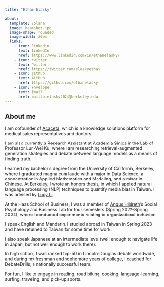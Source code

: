 ```yaml
---
title: "Ethan Elasky"

about: 
  template: solana
  image: headshot.jpg
  image-shape: rounded
  image-width: 20em
  links:
    - icon: linkedin
      text: LinkedIn
      href: https://www.linkedin.com/in/ethanelasky/
    - icon: twitter
      text: Twitter
      href: https://twitter.com/elaskyethan
    - icon: github
      text: GitHub
      href: https://github.com/ethanelasky
    - icon: envelope
      text: Email
      href: mailto:elasky2024@berkeley.edu
---
```


## About me
I am cofounder of [Acaceta](acaceta.com), which is a knowledge solutions platform for medical sales representatives and doctors.

I am also currently a Research Assistant at [Academia Sinica](https://www.sinica.edu.tw/en/) in the Lab of Professor Lun-Wei Ku, where I am researching retrieval-augmented generation strategies and debate between language models as a means of finding truth.

I earned my bachelor's degree from the University of California, Berkeley, where I graduated magna cum laude with a major in Data Science, a concentration in Applied Mathematics and Modeling, and a minor in Chinese. At Berkeley, I wrote an honors thesis, in which I applied natural language processing (NLP) techniques to quantify media bias in Taiwan. I was advised by [Lucy Li](https://lucy3.github.io).

At the Haas School of Business, I was a member of [Angus Hildreth](https://www.johnson.cornell.edu/faculty-research/faculty/jdh362/)'s Social Psychology and Business Lab for four semesters (Spring 2022-Spring 2024), where I conducted experiments relating to organizational behavior.

I speak English and Mandarin. I studied abroad in Taiwan in Spring 2023 and have returned to Taiwan for some time for work.

I also speak Japanese at an intermediate level (well enough to navigate life in Japan, but not well enough to work there).

In high school, I was ranked top-50 in Lincoln-Douglas debate worldwide, and during my freshman and sophomore years of college, I coached for DebateDrills, a nationally successful team.

For fun, I like to engage in reading, road biking, cooking, language-learning, surfing, traveling, and pick-up sports.